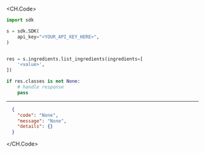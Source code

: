 
<CH.Code>
```python ListIngredients.py
import sdk

s = sdk.SDK(
    api_key="<YOUR_API_KEY_HERE>",
)


res = s.ingredients.list_ingredients(ingredients=[
    '<value>',
])

if res.classes is not None:
    # handle response
    pass

```
---

```json Example Response
  {
    "code": "None",
    "message": "None",
    "details": {}
  }
```
</CH.Code>
